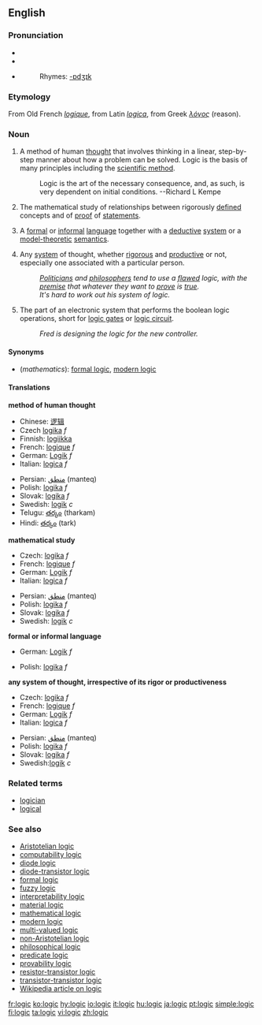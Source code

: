 ==English==

===Pronunciation===
*{{AHD|lŏj'ĭk}}
*{{IPA|/ˈlɒdʒɪk/}}
*{{SAMPA|/"lQdZIk/}}
*:Rhymes: [[Rhymes:English:-ɒdʒɪk|-ɒdʒɪk]]

===Etymology===
From Old French ''[[logique#Old French|logique]]'', from Latin ''[[logica#Latin|logica]]'', from Greek ''[[λόγος]]'' (reason).

===Noun===
{{en-noun|s|-}}

# {{uncountable}} A method of human [[thought]] that involves thinking in a linear, step-by-step manner about how a problem can be solved. Logic is the basis of many principles including the [[scientific method]].
#:Logic is the art of the necessary consequence, and, as such, is very dependent on initial conditions.  --Richard L Kempe
# {{uncountable}} {{mathematics}} The mathematical study of relationships between rigorously [[define]]d concepts and of [[proof]] of [[statement]]s.
# {{countable}} {{mathematics}}  A [[formal]] or [[informal]] [[language]] together with a [[deductive]] [[system]] or a [[model theory|model-theoretic]] [[semantics]]. 
# {{uncountable}} Any [[system]] of thought, whether [[rigorous]] and [[productive]] or not, especially one associated with a particular person.
#:''[[politician|Politicians]] and [[philosopher]]s tend to use a [[flaw]]ed logic, with the [[premise]] that whatever they want to [[prove]] is [[true]].''
#:''It's hard to work out his system of logic.''
# {{uncountable}} The part of an electronic system that performs the boolean logic operations, short for [[logic gate]]s or [[logic circuit]].
#:''Fred is designing the logic for the new controller.''

====Synonyms====
*(''mathematics''): [[formal logic]], [[modern logic]]

====Translations====
'''method of human thought'''
{{top}}
*Chinese: [[逻辑]]
*Czech [[logika]] ''f''
*Finnish: [[logiikka]]
*French: [[logique]] ''f''
*German: [[Logik]] ''f''
*Italian: [[logica#Italian|logica]] ''f''
{{mid}}
*Persian: [[منطق]] (manteq)
*Polish: [[logika]] ''f''
*Slovak: [[logika#Slovak|logika]] ''f''
*Swedish: [[logik]] ''c''
*Telugu: [[తర్కం]] (tharkam)
*Hindi: [[తర్కం]] (tark)
{{bottom}}

'''mathematical study'''
{{top}}
*Czech: [[logika]] ''f''
*French: [[logique]] ''f''
*German: [[Logik]] ''f''
*Italian: [[logica#Italian|logica]] ''f''
{{mid}}
*Persian: [[منطق]] (manteq)
*Polish: [[logika]] ''f''
*Slovak: [[logika#Slovak|logika]] ''f''
*Swedish: [[logik]] ''c''
{{bottom}}

'''formal or informal language'''
{{top}}
*German: [[Logik]] ''f''
{{mid}}
*Polish: [[logika]] ''f''
{{bottom}}

'''any system of thought, irrespective of its rigor or productiveness'''
{{top}}
*Czech: [[logika]] ''f''
*French: [[logique]] ''f''
*German: [[Logik]] ''f''
*Italian: [[logica#Italian|logica]] ''f''
{{mid}}
*Persian: [[منطق]] (manteq)
*Polish: [[logika]] ''f''
*Slovak: [[logika#Slovak|logika]] ''f''
*Swedish:[[logik]] ''c''
{{bottom}}

===Related terms===
*[[logician]]
*[[logical]]

===See also===
*[[Aristotelian logic]]
*[[computability logic]]
*[[diode logic]]
*[[diode-transistor logic]]
*[[formal logic]]
*[[fuzzy logic]]
*[[interpretability logic]]
*[[material logic]]
*[[mathematical logic]]
*[[modern logic]]
*[[multi-valued logic]]
*[[non-Aristotelian logic]]
*[[philosophical logic]]
*[[predicate logic]]
*[[provability logic]]
*[[resistor-transistor logic]]
*[[transistor-transistor logic]]
*[[w:Logic|Wikipedia article on logic]]

[[fr:logic]]
[[ko:logic]]
[[hy:logic]]
[[io:logic]]
[[it:logic]]
[[hu:logic]]
[[ja:logic]]
[[pt:logic]]
[[simple:logic]]
[[fi:logic]]
[[ta:logic]]
[[vi:logic]]
[[zh:logic]]